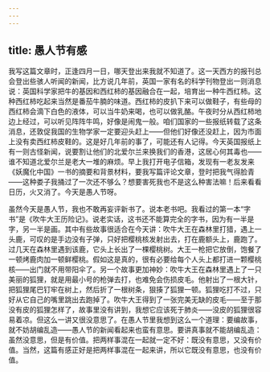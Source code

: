 ```yaml
---
---
---
```

title: 愚人节有感
---

我写这篇文章时，正逢四月一日，哪天登出来我就不知道了。这一天西方的报刊总会登出些骇人听闻的新闻，比方说几年前，英国一家有名的科学刊物登出一则消息说：英国科学家把牛的基因和西红柿的基因融合在一起，培育出一种牛西红柿。这种西红柿吃起来当然是番茄牛腩的味道。西红柿的皮扒下来可以做鞋子，有些母的西红柿会滴下白色的液体，可以当牛奶来喝，也可以做乳酪。午夜时分从西红柿地边上经过，可以听见阵阵牛鸣，好像是闹鬼一般。咱们国家的一些报纸转载了这条消息，还敦促我国的生物学家一定要迎头赶上——但他们好像还没赶上，因为市面上没有卖西红柿皮鞋的。这是好几年前的事了，可能还有人记得。今天英国报纸上有一则古怪新闻，说要割让他们的北爱尔兰来换我们的香港，这居心何其毒也——谁不知道北爱尔兰是老大一堆的麻烦。早上我打开电子信箱，发现有一老友发来《妖魔化中国》一书的摘要和背景材料，要我写篇评论文章，登时把我气得脸青——这种娄子我捅过了一次还不够么？想要害死我也不是这么种害法嘛！后来看看日历，火又消了。今天是愚人节呀。

虽然今天是愚人节，我也不敢再妄评新书了。说本老书吧。我看过的第一本“字书”是《吹牛大王历险记》。说老实话，这书还不能算完全的字书，因为有一半是字，另一半是画。其中有些故事很适合在今天讲：吹牛大王在森林里打猎，遇上一头鹿，可叹的是手边没有子弹，只好把樱桃核发射出去，打在鹿额头上，鹿跑了。过几天在森林里遇到该鹿，它头上长出了一棵樱桃树。大王一枪把它放倒，饱餐了一顿烤鹿肉加一顿鲜樱桃。假如这是真的，很有必要给每个人头上都打进一颗樱桃核——出门就不用带阳伞了。另一个故事更加神妙：吹牛大王在森林里遇上了一只美丽的狐狸，就是用最小号的枪弹去打，也难免会伤损皮毛。他射出了一根大针，把狐狸尾巴钉牢在树上，然后折了一根树条，狠揍了狐狸一顿。狐狸吃打不过，只好从它自己的嘴里跳出去跑掉了。吹牛大王得到了一张完美无缺的皮毛——至于那没有皮的狐狸怎样了，故事里没有讲到，我想它应该死于肺炎——没皮的狐狸很容易着凉。但这么一讲又很没意思了。在愚人节里我想到这么一个道理：要编故事，就不妨胡编乱造——愚人节的新闻看起来也蛮有意思。要讲真事就不能胡编乱造：虽然没意思，但是有价值。把两样事混在一起就一定不好：既没有意思，又没有价值。当然，这篇有感正好是把两样事混在一起来讲，所以它既没有意思，也没有价值。